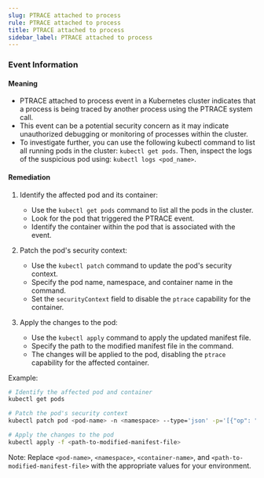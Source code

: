 ```yaml
--- 
slug: PTRACE attached to process
rule: PTRACE attached to process
title: PTRACE attached to process
sidebar_label: PTRACE attached to process
---
```

                   


### Event Information

#### Meaning

- PTRACE attached to process event in a Kubernetes cluster indicates that a process is being traced by another process using the PTRACE system call.
- This event can be a potential security concern as it may indicate unauthorized debugging or monitoring of processes within the cluster.
- To investigate further, you can use the following kubectl command to list all running pods in the cluster: `kubectl get pods`. Then, inspect the logs of the suspicious pod using: `kubectl logs <pod_name>`.

#### Remediation

1. Identify the affected pod and its container:
   - Use the `kubectl get pods` command to list all the pods in the cluster.
   - Look for the pod that triggered the PTRACE event.
   - Identify the container within the pod that is associated with the event.

2. Patch the pod's security context:
   - Use the `kubectl patch` command to update the pod's security context.
   - Specify the pod name, namespace, and container name in the command.
   - Set the `securityContext` field to disable the `ptrace` capability for the container.

3. Apply the changes to the pod:
   - Use the `kubectl apply` command to apply the updated manifest file.
   - Specify the path to the modified manifest file in the command.
   - The changes will be applied to the pod, disabling the `ptrace` capability for the affected container.

Example:
```bash
# Identify the affected pod and container
kubectl get pods

# Patch the pod's security context
kubectl patch pod <pod-name> -n <namespace> --type='json' -p='[{"op": "add", "path": "/spec/containers/<container-name>/securityContext", "value": {"capabilities": {"add": ["NET_ADMIN"]}}}]'

# Apply the changes to the pod
kubectl apply -f <path-to-modified-manifest-file>
```

Note: Replace `<pod-name>`, `<namespace>`, `<container-name>`, and `<path-to-modified-manifest-file>` with the appropriate values for your environment.

 